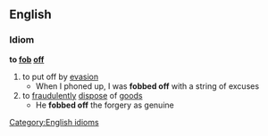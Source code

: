 ==English==
===Idiom===
'''to [[fob]] [[off]]'''
#to put off by [[evasion]]
#* When I phoned up, I was '''fobbed off''' with a string of excuses
#to [[fraudulently]] [[dispose]] of [[goods]]
#* He '''fobbed off''' the forgery as genuine
[[Category:English idioms]]
